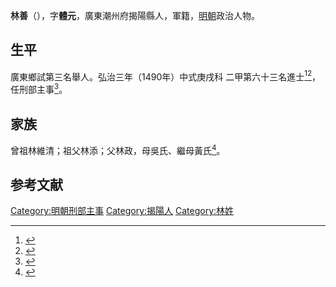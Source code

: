{{明清人物信息框
| 姓名     = 林善
| 原名     = 
| 圖片名稱 = 
| 圖片大小 = 
| 圖片說明 = 
| 最高職務 = 刑部主事
| 國家     = 大明
| 爵位     = 
| 籍貫     = [[廣東等處承宣布政使司|廣東]][[潮州府|潮州府]][[揭陽縣|揭陽縣]]
| 族裔     = 
| 旗籍     = 
| 字號     = 體元
| 諡號     = 
| 出生日期 = 生年不詳
| 出生地點 = 
| 逝世日期 = 卒年不詳
| 逝世地點 = 
| 墓葬     = 
| 配偶     = 
| 親屬     = 
| 出身     = * 弘治三年庚戌科進士出身
| 經歷     = 
| 著作     = 
}}
'''林善'''（{{bd|？||？|catIdx=}}），字'''體元'''，廣東潮州府揭陽縣人，軍籍，[[明朝|明朝]]政治人物。

== 生平 ==
廣東鄉試第三名舉人。弘治三年（1490年）中式庚戌科<!---會試第一百八十四名--->二甲第六十三名進士<ref>{{Cite book|title=《[[皇明贡举考|皇明贡举考]]》卷五|last=（明）[[张朝瑞|张朝瑞]]|first=|publisher=《续修四库全书》史部第828册|year=|isbn=|location=|pages=}}</ref><ref>{{Cite book|title=贡举志五种 上|last=鲁小俊，江俊伟著|first=|publisher=武汉：武汉大学出版社|year=2009|isbn=978-7-307-07043-1|location=|pages=}}</ref>，任刑部主事<ref>{{cite news|title=明朝潮州府文进士名录|url=http://zt.czonline.net/2010wenhua/txcr/chaorendongtai/kejiao/2010-12-02/31625.html|accessdate=2013-08-07|newspaper=潮州热线|archive-url=https://web.archive.org/web/20131004220414/http://zt.czonline.net/2010wenhua/txcr/chaorendongtai/kejiao/2010-12-02/31625.html|archive-date=2013-10-04|dead-url=yes}}</ref>。

==家族==
曾祖林維清；祖父林添；父林政，母吳氏、繼母黃氏<ref>{{Cite book|title=天一阁藏明代科举录选刊 登科录 点校本|last=龚延明主编|first=|publisher=宁波出版社|year=2016|isbn=978-7-5526-2320-8|location=宁波|pages=|quote=《天一閣藏明代科舉錄選刊.登科錄》之《弘治三年庚戌科進士登科錄》}}</ref>。

== 参考文献 ==
{{reflist}}

{{弘治三年庚戌科殿試金榜}}
{{明朝人物小作品}}

{{DEFAULTSORT:Lin林}}
[[Category:明朝刑部主事|Category:明朝刑部主事]]
[[Category:揭陽人|Category:揭陽人]]
[[Category:林姓|Category:林姓]]